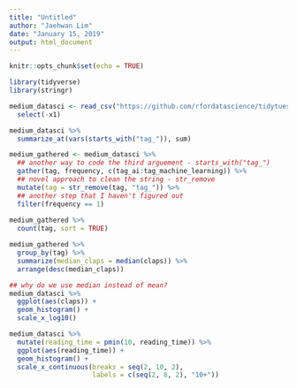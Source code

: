 ```yaml
---
title: "Untitled"
author: "Jaehwan Lim"
date: "January 15, 2019"
output: html_document
---
```


```r
knitr::opts_chunk$set(echo = TRUE)
```

```r
library(tidyverse)
library(stringr)

medium_datasci <- read_csv("https://github.com/rfordatascience/tidytuesday/blob/master/data/2018/2018-12-04/medium_datasci.csv?raw=true") %>% 
  select(-x1)

```

```r
medium_datasci %>% 
  summarize_at(vars(starts_with("tag_")), sum)

medium_gathered <- medium_datasci %>% 
  ## another way to code the third arguement - starts_with("tag_")
  gather(tag, frequency, c(tag_ai:tag_machine_learning)) %>% 
  ## novel approach to clean the string - str_remove
  mutate(tag = str_remove(tag, "tag_")) %>% 
  ## another step that I haven't figured out
  filter(frequency == 1)
  
medium_gathered %>% 
  count(tag, sort = TRUE)

medium_gathered %>% 
  group_by(tag) %>% 
  summarize(median_claps = median(claps)) %>% 
  arrange(desc(median_claps))

## why do we use median instead of mean?
medium_datasci %>% 
  ggplot(aes(claps)) + 
  geom_histogram() + 
  scale_x_log10()

medium_datasci %>% 
  mutate(reading_time = pmin(10, reading_time)) %>% 
  ggplot(aes(reading_time)) + 
  geom_histogram() + 
  scale_x_continuous(breaks = seq(2, 10, 2), 
                     labels = c(seq(2, 8, 2), "10+"))


```

